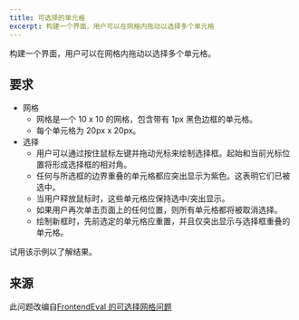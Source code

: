 ```yaml
---
title: 可选择的单元格
excerpt: 构建一个界面，用户可以在网格内拖动以选择多个单元格
---
```


构建一个界面，用户可以在网格内拖动以选择多个单元格。

## 要求

* 网格
  * 网格是一个 10 x 10 的网格，包含带有 1px 黑色边框的单元格。
  * 每个单元格为 20px x 20px。
* 选择
  * 用户可以通过按住鼠标左键并拖动光标来绘制选择框。起始和当前光标位置将形成选择框的相对角。
  * 任何与所选框的边界重叠的单元格都应突出显示为紫色。这表明它们已被选中。
  * 当用户释放鼠标时，这些单元格应保持选中/突出显示。
  * 如果用户再次单击页面上的任何位置，则所有单元格都将被取消选择。
  * 绘制新框时，先前选定的单元格应重置，并且仅突出显示与选择框重叠的单元格。

试用该示例以了解结果。

## 来源

此问题改编自[FrontendEval 的可选择网格问题](https://frontendeval.com/questions/selectable-grid/)
